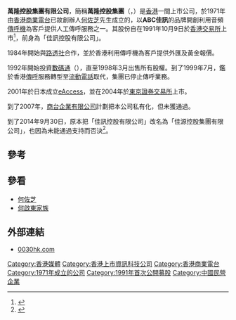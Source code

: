 '''萬隆控股集團有限公司'''，簡稱'''萬隆控股集團'''（'''{{lang-en|Ban Loong Holdings Limited}}'''，{{hkex|0030}}）是[[香港|香港]]一間上市公司，於1971年由[[香港商業電台|香港商業電台]]已故創辦人[[何佐芝|何佐芝]]先生成立的，以'''ABC佳訊'''的品牌開創利用音頻[[傳呼機|傳呼機]]為客戶提供人工傳呼服務之一。其股份自在1991年10月9日於[[香港交易所|香港交易所]]上市<ref>{{Cite web |url=http://www.0030hk.com/aboutus.php |title=萬隆控股集團有限公司簡介 |access-date=2014-10-05 |archive-date=2020-01-28 |archive-url=https://web.archive.org/web/20200128163506/http://www.0030hk.com/aboutus.php |dead-url=no }}</ref>，前身為「佳訊控股有限公司」。

1984年開始與[[路透社|路透社]]合作，並於香港利用傳呼機為客戶提供外匯及黃金報價。

1992年開始投資[[數碼通|數碼通]]（{{HKEX2|0315}}），直至1998年3月出售所有股權。到了1999年7月，鑑於香港[[傳呼|傳呼]]服務轉型至[[流動電話|流動電話]]取代，集團已停止傳呼業務。

2001年於日本成立[[eAccess|eAccess]]，並在2004年於[[東京證券交易所|東京證券交易所]]上市。

到了2007年，[[香港商業電台|商台企業有限公司]]計劃把本公司私有化，但未獲通過。

到了2014年9月30日，原本把「佳訊控股有限公司」改名為「佳源控股集團有限公司」，也因為未能通過支持而否決<ref>{{Cite web |url=http://www.hkexnews.hk/listedco/listconews/SEHK/2014/0930/LTN20140930396_C.pdf |title=股東大會通告 |access-date=2014-10-05 |archive-date=2016-03-05 |archive-url=https://web.archive.org/web/20160305020658/http://www.hkexnews.hk/listedco/listconews/SEHK/2014/0930/LTN20140930396_C.pdf |dead-url=no }}</ref>。

==參考==
{{reflist}}

==參看==
*[[何佐芝|何佐芝]]
*[[何啟東家族|何啟東家族]]

==外部連結==
*[http://www.0030hk.com/ 0030hk.com]

[[Category:香港媒體|Category:香港媒體]]
[[Category:香港上市資訊科技公司|Category:香港上市資訊科技公司]]
[[Category:香港商業電台|Category:香港商業電台]]
[[Category:1971年成立的公司|Category:1971年成立的公司]]
[[Category:1991年首次公開募股|Category:1991年首次公開募股]]
[[Category:中國民營企業|Category:中國民營企業]]